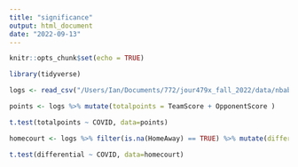 ```yaml
---
title: "significance"
output: html_document
date: "2022-09-13"
---
```


```r
knitr::opts_chunk$set(echo = TRUE)
```

```r
library(tidyverse)
```

```r
logs <- read_csv("/Users/Ian/Documents/772/jour479x_fall_2022/data/nbabubble.csv")
```

```r
points <- logs %>% mutate(totalpoints = TeamScore + OpponentScore )
```

```r
t.test(totalpoints ~ COVID, data=points)
```

```r
homecourt <- logs %>% filter(is.na(HomeAway) == TRUE) %>% mutate(differential = TeamScore - OpponentScore)
```

```r
t.test(differential ~ COVID, data=homecourt)
```


